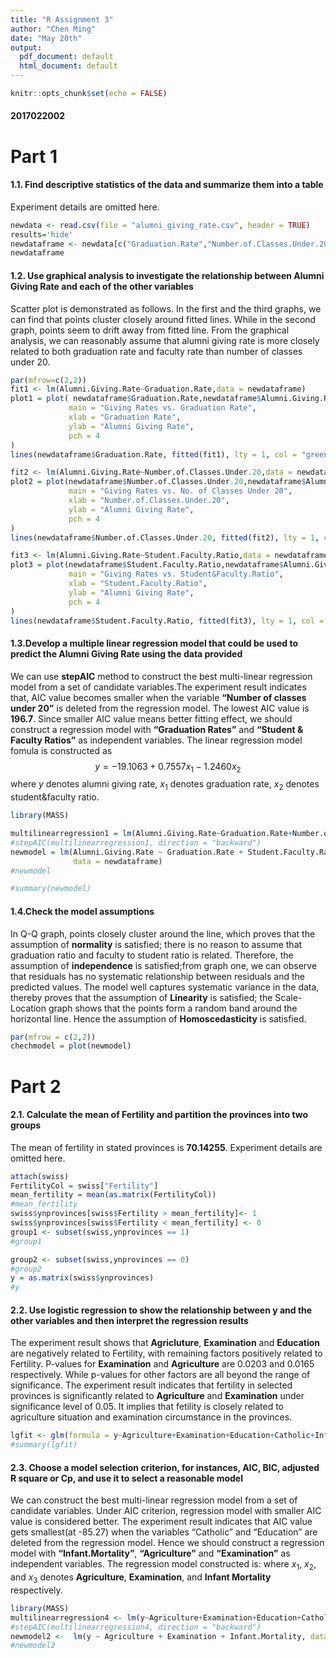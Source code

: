 ```yaml
---
title: "R Assignment 3"
author: "Chen Ming"
date: "May 20th"
output:
  pdf_document: default
  html_document: default
---
```


```r
knitr::opts_chunk$set(echo = FALSE)
```
#### 2017022002
# Part 1

#### **1.1. Find descriptive statistics of the data and summarize them into a table**
Experiment details are omitted here.
```r

newdata <- read.csv(file = "alumni_giving_rate.csv", header = TRUE)
results='hide'
newdataframe <- newdata[c("Graduation.Rate","Number.of.Classes.Under.20","Student.Faculty.Ratio","Alumni.Giving.Rate")]
newdataframe
```

#### **1.2.	Use graphical analysis to investigate the relationship between Alumni Giving Rate and each of the other variables**
Scatter plot is demonstrated as follows. In the first and the third graphs, we can find that points cluster closely around fitted lines. While in the second graph, points seem to drift away from fitted line. From the graphical analysis, we can reasonably assume that alumni giving rate is more closely related to both graduation rate and faculty rate than number of classes under 20. 
```r
par(mfrow=c(2,2))
fit1 <- lm(Alumni.Giving.Rate~Graduation.Rate,data = newdataframe)
plot1 = plot( newdataframe$Graduation.Rate,newdataframe$Alumni.Giving.Rate,
             main = "Giving Rates vs. Graduation Rate",
             xlab = "Graduation Rate",
             ylab = "Alumni Giving Rate",
             pch = 4
)
lines(newdataframe$Graduation.Rate, fitted(fit1), lty = 1, col = "green")

fit2 <- lm(Alumni.Giving.Rate~Number.of.Classes.Under.20,data = newdataframe)
plot2 = plot(newdataframe$Number.of.Classes.Under.20,newdataframe$Alumni.Giving.Rate, 
             main = "Giving Rates vs. No. of Classes Under 20",
             xlab = "Number.of.Classes.Under.20",
             ylab = "Alumni Giving Rate",
             pch = 4
)
lines(newdataframe$Number.of.Classes.Under.20, fitted(fit2), lty = 1, col = "green")

fit3 <- lm(Alumni.Giving.Rate~Student.Faculty.Ratio,data = newdataframe)
plot3 = plot(newdataframe$Student.Faculty.Ratio,newdataframe$Alumni.Giving.Rate, 
             main = "Giving Rates vs. Student&Faculty.Ratio",
             xlab = "Student.Faculty.Ratio",
             ylab = "Alumni Giving Rate",
             pch = 4
)
lines(newdataframe$Student.Faculty.Ratio, fitted(fit3), lty = 1, col = "green")
```


#### **1.3.Develop a multiple linear regression model that could be used to predict the Alumni Giving Rate using the data provided**
We can use  __stepAIC__ method to construct the best multi-linear regression model from a set of candidate variables.The experiment result indicates that, AIC value becomes smaller when the variable **"Number of classes under 20"** is deleted from the regression model. The lowest AIC value is **196.7**. Since smaller AIC value means better fitting effect, we should construct a regression model with **"Graduation Rates"** and **"Student & Faculty Ratios"** as independent variables. The linear regression model fomula is constructed as $$y=-19.1063+0.7557x_{1}-1.2460x_{2}$$where $y$ denotes alumni giving rate, $x_{1}$ denotes graduation rate, $x_{2}$ denotes student&faculty ratio.
```r

library(MASS)

multilinearregression1 = lm(Alumni.Giving.Rate~Graduation.Rate+Number.of.Classes.Under.20+ Student.Faculty.Ratio,data = newdataframe)
#stepAIC(multilinearregression1, direction = "backward")
newmodel = lm(Alumni.Giving.Rate ~ Graduation.Rate + Student.Faculty.Ratio, 
              data = newdataframe)
#newmodel

#summary(newmodel)
```

#### **1.4.Check the model assumptions**
In Q-Q graph, points closely cluster around the line, which proves that the assumption of __normality__ is satisfied; there is no reason to assume that graduation ratio and faculty to student ratio is related. Therefore, the assumption of __independence__ is satisfied;from graph one, we can observe that residuals has no systematic relationship between residuals and the predicted values. The model well captures systematic variance in the data, thereby proves that the assumption of __Linearity__ is satisfied; the Scale-Location graph shows that the points form a random band around the horizontal line. Hence the assumption of __Homoscedasticity__ is satisfied.
```R
par(mfrow = c(2,2))
chechmodel = plot(newmodel)
```

# Part 2

#### **2.1.	Calculate the mean of Fertility and partition the provinces into two groups**
The mean of fertility in stated provinces is **70.14255**. Experiment details are omitted here.
```r
attach(swiss)
FertilityCol = swiss["Fertility"]
mean_fertility = mean(as.matrix(FertilityCol))
#mean_fertility
swiss$ynprovinces[swiss$Fertility > mean_fertility]<- 1
swiss$ynprovinces[swiss$Fertility < mean_fertility] <- 0
group1 <- subset(swiss,ynprovinces == 1)
#group1

group2 <- subset(swiss,ynprovinces == 0)
#group2
y = as.matrix(swiss$ynprovinces)
#y
```

#### **2.2.	Use logistic regression to show the relationship between y and the other variables and then interpret the regression results**
The experiment result shows that **Agricluture**, **Examination** and **Education** are negatively related to Fertility, with remaining factors positively related to Fertility. P-values for **Examination** and **Agriculture** are 0.0203 and 0.0165 respectively. While p-values for other factors are all beyond the range of significance. The experiment result indicates that fertility in selected provinces is significantly related to __Agriculture__ and __Examination__ under significance level of 0.05. It implies that fetility is closely related to agriculture situation and examination circumstance in the provinces.

```r
lgfit <- glm(formula = y~Agriculture+Examination+Education+Catholic+Infant.Mortality, family = binomial(),data = swiss)
#summary(lgfit)
```

#### **2.3.	Choose a model selection criterion, for instances, AIC, BIC, adjusted R square or Cp, and use it to select a reasonable model**
We can construct the best multi-linear regression model from a set of candidate variables. Under AIC criterion, regression model with smaller AIC value is considered better. The experiment result indicates that AIC value gets smallest(at -85.27) when the variables "Catholic" and "Education" are deleted from the regression model. Hence we should construct a regression model with __"Infant.Mortality"__, __"Agriculture"__ and __"Examination"__ as independent variables. The regression model constructed is:
\begin{equation}
y = 1.05056-0.00811x_{1}-0.05017x_{2}+0.03501x_{3}
\end{equation}
where $x_{1}$, $x_{2}$, and $x_{3}$ denotes **Agriculture**, **Examination**, and **Infant Mortality** respectively. 
```r
library(MASS)
multilinearregression4 <- lm(y~Agriculture+Examination+Education+Catholic+Infant.Mortality, data = swiss)
#stepAIC(multilinearregression4, direction = "backward")
newmodel2 <-  lm(y ~ Agriculture + Examination + Infant.Mortality, data = swiss)
#newmodel2    
```
